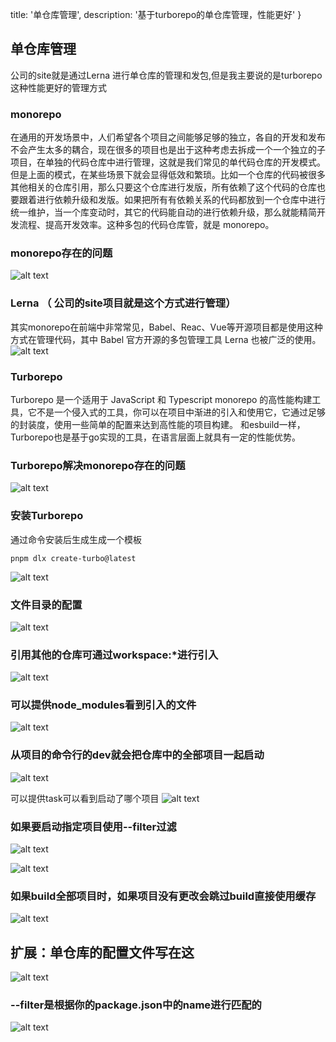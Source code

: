   title: '单仓库管理',
  description: '基于turborepo的单仓库管理，性能更好'
}

## 单仓库管理

公司的site就是通过Lerna 进行单仓库的管理和发包,但是我主要说的是turborepo这种性能更好的管理方式

### monorepo

在通用的开发场景中，人们希望各个项目之间能够足够的独立，各自的开发和发布不会产生太多的耦合，现在很多的项目也是出于这种考虑去拆成一个一个独立的子项目，在单独的代码仓库中进行管理，这就是我们常见的单代码仓库的开发模式。 但是上面的模式，在某些场景下就会显得低效和繁琐。比如一个仓库的代码被很多其他相关的仓库引用，那么只要这个仓库进行发版，所有依赖了这个代码的仓库也要跟着进行依赖升级和发版。如果把所有有依赖关系的代码都放到一个仓库中进行统一维护，当一个库变动时，其它的代码能自动的进行依赖升级，那么就能精简开发流程、提高开发效率。这种多包的代码仓库管，就是 monorepo。

### monorepo存在的问题

![alt text](./image-5.png)

### Lerna （ 公司的site项目就是这个方式进行管理）

其实monorepo在前端中非常常见，Babel、Reac、Vue等开源项目都是使用这种方式在管理代码，其中 Babel 官方开源的多包管理工具 Lerna 也被广泛的使用。 ![alt text](./image.png)

### Turborepo

Turborepo 是一个适用于 JavaScript 和 Typescript monorepo 的高性能构建工具，它不是一个侵入式的工具，你可以在项目中渐进的引入和使用它，它通过足够的封装度，使用一些简单的配置来达到高性能的项目构建。 和esbuild一样，Turborepo也是基于go实现的工具，在语言层面上就具有一定的性能优势。

### Turborepo解决monorepo存在的问题

![alt text](./image-7.png)

### 安装Turborepo

通过命令安装后生成生成一个模板

```
pnpm dlx create-turbo@latest

```

![alt text](./image-1.png)

### 文件目录的配置

![alt text](./image-2.png)

### 引用其他的仓库可通过workspace:\*进行引入

![alt text](./image-3.png)

### 可以提供node_modules看到引入的文件

![alt text](./image-4.png)

### 从项目的命令行的dev就会把仓库中的全部项目一起启动

![alt text](./image-6.png)

可以提供task可以看到启动了哪个项目 ![alt text](./image-9.png)

### 如果要启动指定项目使用--filter过滤

![alt text](./image-8.png)

![alt text](./image-10.png)

### 如果build全部项目时，如果项目没有更改会跳过build直接使用缓存

![alt text](./image-13.png)

## 扩展：单仓库的配置文件写在这

![alt text](./image-11.png)

### --filter是根据你的package.json中的name进行匹配的

![alt text](./image-12.png)
